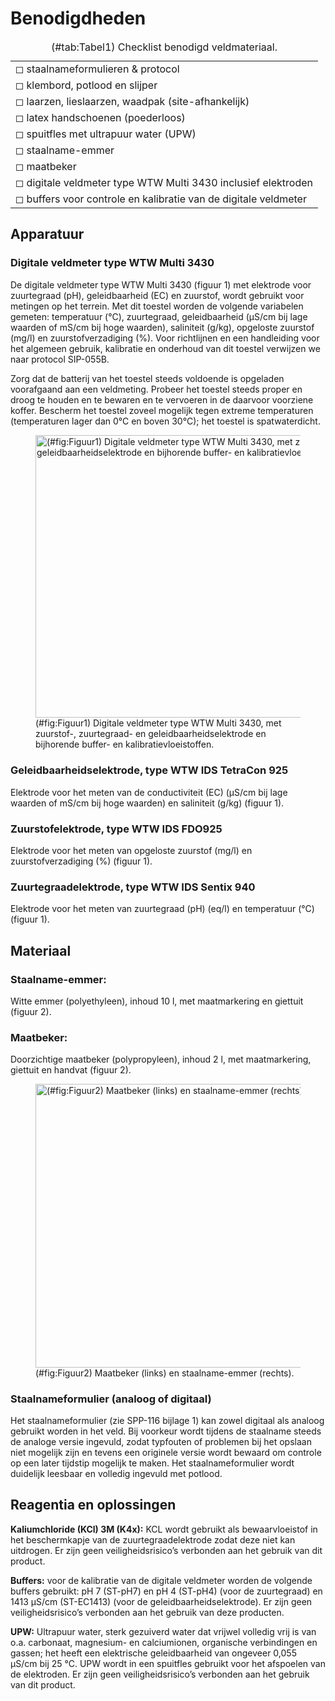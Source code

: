 # Benodigdheden

|                                                                 |
|:----------------------------------------------------------------|
| ◻ staalnameformulieren & protocol                               |
| ◻ klembord, potlood en slijper                                  |
| ◻ laarzen, lieslaarzen, waadpak (site-afhankelijk)              |
| ◻ latex handschoenen (poederloos)                               |
| ◻ spuitfles met ultrapuur water (UPW)                           |
| ◻ staalname-emmer                                               |
| ◻ maatbeker                                                     |
| ◻ digitale veldmeter type WTW Multi 3430 inclusief elektroden   |
| ◻ buffers voor controle en kalibratie van de digitale veldmeter |

: (#tab:Tabel1) Checklist benodigd veldmateriaal.

## Apparatuur

### Digitale veldmeter type WTW Multi 3430

De digitale veldmeter type WTW Multi 3430 (figuur 1) met elektrode voor zuurtegraad (pH), geleidbaarheid (EC) en zuurstof, wordt gebruikt voor metingen op het terrein. Met dit toestel worden de volgende variabelen gemeten: temperatuur (°C), zuurtegraad, geleidbaarheid (µS/cm bij lage waarden of mS/cm bij hoge waarden), saliniteit (g/kg), opgeloste zuurstof (mg/l) en zuurstofverzadiging (%). Voor richtlijnen en een handleiding voor het algemeen gebruik, kalibratie en onderhoud van dit toestel verwijzen we naar protocol SIP-055B.

Zorg dat de batterij van het toestel steeds voldoende is opgeladen voorafgaand aan een veldmeting. Probeer het toestel steeds proper en droog te houden en te bewaren en te vervoeren in de daarvoor voorziene koffer. Bescherm het toestel zoveel mogelijk tegen extreme temperaturen (temperaturen lager dan 0°C en boven 30°C); het toestel is spatwaterdicht.

![(#fig:Figuur1) Digitale veldmeter type WTW Multi 3430, met zuurstof-, zuurtegraad- en geleidbaarheidselektrode en bijhorende buffer- en kalibratievloeistoffen.](./media/image1.jpg){width="6.292361111111111in" height="4.716666666666667in"}

### Geleidbaarheidselektrode, type WTW IDS TetraCon 925

Elektrode voor het meten van de conductiviteit (EC) (µS/cm bij lage waarden of mS/cm bij hoge waarden) en saliniteit (g/kg) (figuur 1).

### Zuurstofelektrode, type WTW IDS FDO925

Elektrode voor het meten van opgeloste zuurstof (mg/l) en zuurstofverzadiging (%) (figuur 1).

### Zuurtegraadelektrode, type WTW IDS Sentix 940

Elektrode voor het meten van zuurtegraad (pH) (eq/l) en temperatuur (°C) (figuur 1).

## Materiaal

### **Staalname-emmer:**

Witte emmer (polyethyleen), inhoud 10 l, met maatmarkering en giettuit (figuur 2).

### **Maatbeker:**

Doorzichtige maatbeker (polypropyleen), inhoud 2 l, met maatmarkering, giettuit en handvat (figuur 2).

![(#fig:Figuur2) Maatbeker (links) en staalname-emmer (rechts).](./media/image2.jpg){width="6.299660979877515in" height="4.722222222222222in"}

### **Staalnameformulier (analoog of digitaal)**

Het staalnameformulier (zie SPP-116 bijlage 1) kan zowel digitaal als analoog gebruikt worden in het veld. Bij voorkeur wordt tijdens de staalname steeds de analoge versie ingevuld, zodat typfouten of problemen bij het opslaan niet mogelijk zijn en tevens een originele versie wordt bewaard om controle op een later tijdstip mogelijk te maken. Het staalnameformulier wordt duidelijk leesbaar en volledig ingevuld met potlood.

## Reagentia en oplossingen

**Kaliumchloride (KCl) 3M (K4x):** KCL wordt gebruikt als bewaarvloeistof in het beschermkapje van de zuurtegraadelektrode zodat deze niet kan uitdrogen. Er zijn geen veiligheidsrisico's verbonden aan het gebruik van dit product.

**Buffers:** voor de kalibratie van de digitale veldmeter worden de volgende buffers gebruikt: pH 7 (ST-pH7) en pH 4 (ST-pH4) (voor de zuurtegraad) en 1413 μS/cm (ST-EC1413) (voor de geleidbaarheidselektrode). Er zijn geen veiligheidsrisico's verbonden aan het gebruik van deze producten.

**UPW:** Ultrapuur water, sterk gezuiverd water dat vrijwel volledig vrij is van o.a. carbonaat, magnesium- en calciumionen, organische verbindingen en gassen; het heeft een elektrische geleidbaarheid van ongeveer 0,055 µS/cm bij 25 °C. UPW wordt in een spuitfles gebruikt voor het afspoelen van de elektroden. Er zijn geen veiligheidsrisico's verbonden aan het gebruik van dit product.
